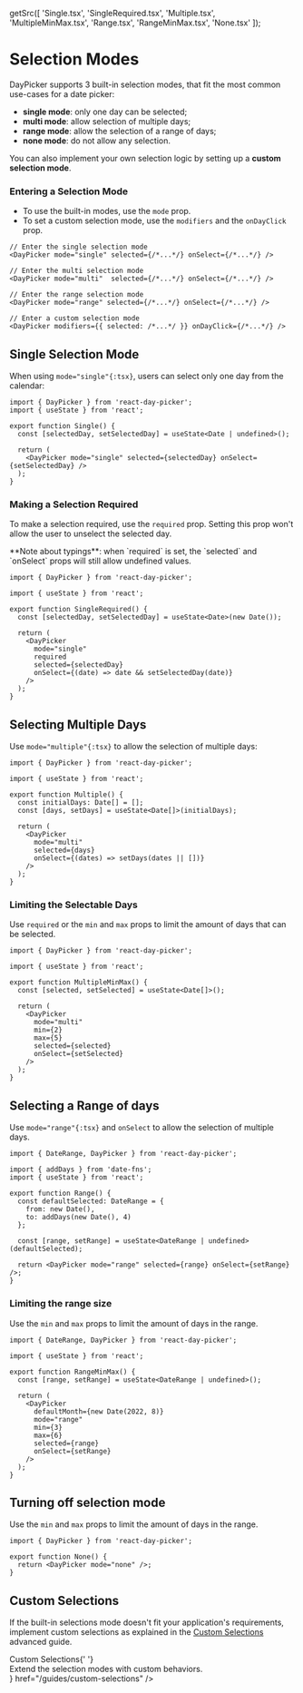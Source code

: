 
  getSrc([
    'Single.tsx',
    'SingleRequired.tsx',
    'Multiple.tsx',
    'MultipleMinMax.tsx',
    'Range.tsx',
    'RangeMinMax.tsx',
    'None.tsx'
  ]);

# Selection Modes

DayPicker supports 3 built-in selection modes, that fit the most common use-cases for a date picker:

- **single mode**: only one day can be selected;
- **multi mode**: allow selection of multiple days;
- **range mode**: allow the selection of a range of days;
- **none mode**: do not allow any selection.

You can also implement your own selection logic by setting up a **custom selection mode**.

### Entering a Selection Mode

- To use the built-in modes, use the `mode` prop.
- To set a custom selection mode, use the `modifiers` and the `onDayClick` prop.

```tsx
// Enter the single selection mode
<DayPicker mode="single" selected={/*...*/} onSelect={/*...*/} />

// Enter the multi selection mode
<DayPicker mode="multi"  selected={/*...*/} onSelect={/*...*/} />

// Enter the range selection mode
<DayPicker mode="range" selected={/*...*/} onSelect={/*...*/} />

// Enter a custom selection mode
<DayPicker modifiers={{ selected: /*...*/ }} onDayClick={/*...*/} />
```

## Single Selection Mode

When using `mode="single"{:tsx}`, users can select only one day from the calendar:

```tsx example fileName="Single.tsx"
import { DayPicker } from 'react-day-picker';
import { useState } from 'react';

export function Single() {
  const [selectedDay, setSelectedDay] = useState<Date | undefined>();

  return (
    <DayPicker mode="single" selected={selectedDay} onSelect={setSelectedDay} />
  );
}
```

### Making a Selection Required

To make a selection required, use the `required` prop. Setting this prop won't
allow the user to unselect the selected day.

<Callout emoji="📝 " type="info">
  **Note about typings**: when `required` is set, the `selected` and `onSelect`
  props will still allow undefined values.
</Callout>

```tsx example fileName="SingleRequired.tsx"
import { DayPicker } from 'react-day-picker';

import { useState } from 'react';

export function SingleRequired() {
  const [selectedDay, setSelectedDay] = useState<Date>(new Date());

  return (
    <DayPicker
      mode="single"
      required
      selected={selectedDay}
      onSelect={(date) => date && setSelectedDay(date)}
    />
  );
}
```

## Selecting Multiple Days

Use `mode="multiple"{:tsx}` to allow the selection of multiple days:

```tsx example fileName="Multiple.tsx"
import { DayPicker } from 'react-day-picker';

import { useState } from 'react';

export function Multiple() {
  const initialDays: Date[] = [];
  const [days, setDays] = useState<Date[]>(initialDays);

  return (
    <DayPicker
      mode="multi"
      selected={days}
      onSelect={(dates) => setDays(dates || [])}
    />
  );
}
```

### Limiting the Selectable Days

Use `required` or the `min` and `max` props to limit the amount of days that can be selected.

```tsx example fileName="MultipleMinMax.tsx"
import { DayPicker } from 'react-day-picker';

import { useState } from 'react';

export function MultipleMinMax() {
  const [selected, setSelected] = useState<Date[]>();

  return (
    <DayPicker
      mode="multi"
      min={2}
      max={5}
      selected={selected}
      onSelect={setSelected}
    />
  );
}
```

## Selecting a Range of days

Use `mode="range"{:tsx}` and `onSelect` to allow the selection of multiple days.

```tsx example fileName="Range.tsx"
import { DateRange, DayPicker } from 'react-day-picker';

import { addDays } from 'date-fns';
import { useState } from 'react';

export function Range() {
  const defaultSelected: DateRange = {
    from: new Date(),
    to: addDays(new Date(), 4)
  };

  const [range, setRange] = useState<DateRange | undefined>(defaultSelected);

  return <DayPicker mode="range" selected={range} onSelect={setRange} />;
}
```

### Limiting the range size

Use the `min` and `max` props to limit the amount of days in the range.

```tsx example fileName="RangeMinMax.tsx"
import { DateRange, DayPicker } from 'react-day-picker';

import { useState } from 'react';

export function RangeMinMax() {
  const [range, setRange] = useState<DateRange | undefined>();

  return (
    <DayPicker
      defaultMonth={new Date(2022, 8)}
      mode="range"
      min={3}
      max={6}
      selected={range}
      onSelect={setRange}
    />
  );
}
```

## Turning off selection mode

Use the `min` and `max` props to limit the amount of days in the range.

```tsx example fileName="None.tsx"
import { DayPicker } from 'react-day-picker';

export function None() {
  return <DayPicker mode="none" />;
}
```

## Custom Selections

If the built-in selections mode doesn't fit your application's requirements, implement custom selections as explained in the [Custom Selections](/guides/custom-selections) advanced guide.

<Cards>
  <Card
    icon="🔣 "
    title={
      <div>
        Custom Selections{' '}
        <div className="pt-1 font-normal text-sm nx-text-gray-400">
          Extend the selection modes with custom behaviors.
        </div>
      </div>
    }
    href="/guides/custom-selections"
  />
</Cards>
